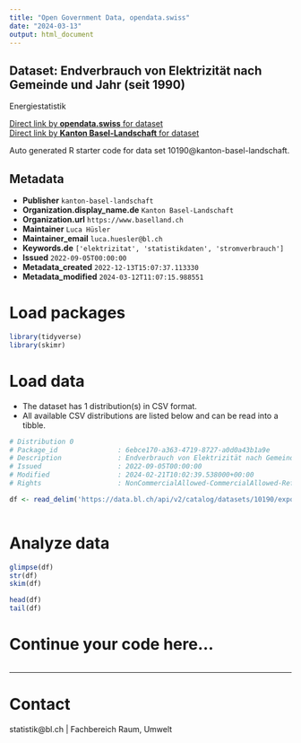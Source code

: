 ```yaml
---
title: "Open Government Data, opendata.swiss"
date: "2024-03-13"
output: html_document
---
```


## Dataset: Endverbrauch von Elektrizität nach Gemeinde und Jahr (seit 1990)

Energiestatistik

[Direct link by **opendata.swiss** for dataset](https://opendata.swiss/de/dataset/endverbrauch-von-elektrizitat-nach-gemeinde-und-jahr-ab-1990)<br>
[Direct link by **Kanton Basel-Landschaft** for dataset](https://data.bl.ch/explore/dataset/10190/)

Auto generated R starter code for data set 10190@kanton-basel-landschaft.

## Metadata

- **Publisher** `kanton-basel-landschaft`
- **Organization.display_name.de** `Kanton Basel-Landschaft`
- **Organization.url** `https://www.baselland.ch`
- **Maintainer** `Luca Hüsler`
- **Maintainer_email** `luca.huesler@bl.ch`
- **Keywords.de** `['elektrizitat', 'statistikdaten', 'stromverbrauch']`
- **Issued** `2022-09-05T00:00:00`
- **Metadata_created** `2022-12-13T15:07:37.113330`
- **Metadata_modified** `2024-03-12T11:07:15.988551`


# Load packages

```r

library(tidyverse)
library(skimr)

```

# Load data

-   The dataset has 1 distribution(s) in CSV format.
-   All available CSV distributions are listed below and can be read into a tibble.

```r

# Distribution 0
# Package_id               : 6ebce170-a363-4719-8727-a0d0a43b1a9e
# Description              : Endverbrauch von Elektrizität nach Gemeinde und Jahr (seit 1990) (csv)
# Issued                   : 2022-09-05T00:00:00
# Modified                 : 2024-02-21T10:02:39.538000+00:00
# Rights                   : NonCommercialAllowed-CommercialAllowed-ReferenceRequired

df <- read_delim('https://data.bl.ch/api/v2/catalog/datasets/10190/exports/csv')



```

# Analyze data

```r

glimpse(df)
str(df)
skim(df)

head(df)
tail(df)

```

# Continue your code here...

```r

```

------------------------------------------------------------------------

# Contact

statistik@bl.ch | Fachbereich Raum, Umwelt
